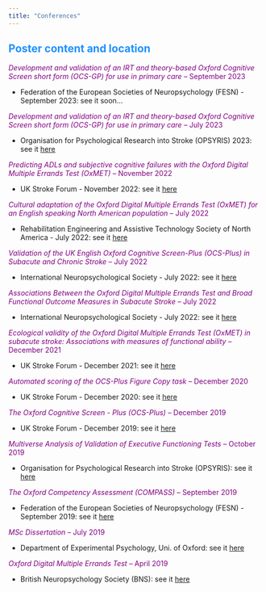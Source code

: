```yaml
---
title: "Conferences"
---
```


## <span style="color:dodgerblue">**Poster content and location**

<span style="color:purple">*Development and validation of an IRT and theory-based Oxford Cognitive Screen short form (OCS-GP) for use in primary care* -- September 2023

-   Federation of the European Societies of Neuropsychology (FESN) - September 2023: see it soon...

<span style="color:purple">*Development and validation of an IRT and theory-based Oxford Cognitive Screen short form (OCS-GP) for use in primary care* -- July 2023

-   Organisation for Psychological Research into Stroke (OPSYRIS) 2023: see it [here](https://osf.io/n8ws7)

<span style="color:purple">*Predicting ADLs and subjective cognitive failures with the Oxford Digital Multiple Errands Test (OxMET)* -- November 2022

-   UK Stroke Forum - November 2022: see it [here](https://osf.io/dvmbf)

<span style="color:purple">*Cultural adaptation of the Oxford Digital Multiple Errands Test (OxMET) for an English speaking North American population* -- July 2022

-   Rehabilitation Engineering and Assistive Technology Society of North America - July 2022: see it [here](https://osf.io/94ye8)

<span style="color:purple">*Validation of the UK English Oxford Cognitive Screen-Plus (OCS-Plus) in Subacute and Chronic Stroke* -- July 2022

-   International Neuropsychological Society - July 2022: see it [here](https://osf.io/73m6k)

<span style="color:purple">*Associations Between the Oxford Digital Multiple Errands Test and Broad Functional Outcome Measures in Subacute Stroke* -- July 2022

-   International Neuropsychological Society - July 2022: see it [here](https://osf.io/uvnb8)


<span style="color:purple">*Ecological validity of the Oxford Digital Multiple Errands Test (OxMET) in subacute stroke: Associations with measures of functional ability* -- December 2021

-   UK Stroke Forum - December 2021: see it [here](https://osf.io/rfcg7)

<span style="color:purple">*Automated scoring of the OCS-Plus Figure Copy task* -- December 2020

-   UK Stroke Forum - December 2020: see it [here](https://mfr.osf.io/render?url=https%3A%2F%2Fosf.io%2F7uagh%2Fdownload)

<span style="color:purple">*The Oxford Cognitive Screen - Plus (OCS-Plus)* -- December 2019

-   UK Stroke Forum - December 2019: see it [here](https://osf.io/3kugq?show=view&view_only=)

<span style="color:purple">*Multiverse Analysis of Validation of Executive Functioning Tests* -- October 2019

-   Organisation for Psychological Research into Stroke (OPSYRIS): see it [here](https://osf.io/k5nmw?show=view&view_only=)

<span style="color:purple">*The Oxford Competency Assessment (COMPASS)* -- September 2019

-   Federation of the European Societies of Neuropsychology (FESN) - September 2019: see it [here](https://osf.io/n83ad?show=view&view_only=)

<span style="color:purple">*MSc Dissertation* -- July 2019

-   Department of Experimental Psychology, Uni. of Oxford: see it [here](https://osf.io/k5nmw?show=view&view_only=)

<span style="color:purple">*Oxford Digital Multiple Errands Test* -- April 2019

-   British Neuropsychology Society (BNS): see it [here](https://osf.io/2c46u?show=view&view_only=)
